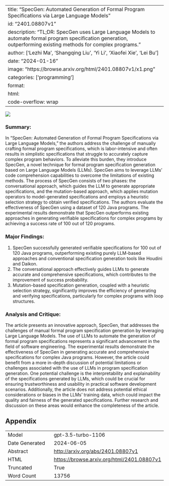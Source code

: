 
---
title: "SpecGen: Automated Generation of Formal Program Specifications via Large Language Models"
id: "2401.08807v1"
description: "TL;DR: SpecGen uses Large Language Models to automate formal program specification generation, outperforming existing methods for complex programs."
author: ['Lezhi Ma', 'Shangqing Liu', 'Yi Li', 'Xiaofei Xie', 'Lei Bu']
date: "2024-01-16"
image: "https://browse.arxiv.org/html/2401.08807v1/x1.png"
categories: ['programming']
format:
  html:
    code-overflow: wrap
---

![](https://browse.arxiv.org/html/2401.08807v1/x1.png)

### **Summary:**

In "SpecGen: Automated Generation of Formal Program Specifications via Large Language Models," the authors address the challenge of manually crafting formal program specifications, which is labor-intensive and often results in simplistic specifications that struggle to accurately capture complex program behaviors. To alleviate this burden, they introduce SpecGen, a novel technique for formal program specification generation based on Large Language Models (LLMs). SpecGen aims to leverage LLMs' code comprehension capabilities to overcome the limitations of existing methods. The process of SpecGen consists of two phases: the conversational approach, which guides the LLM to generate appropriate specifications, and the mutation-based approach, which applies mutation operators to model-generated specifications and employs a heuristic selection strategy to obtain verified specifications. The authors evaluate the effectiveness of SpecGen using a dataset of 120 Java programs. The experimental results demonstrate that SpecGen outperforms existing approaches in generating verifiable specifications for complex programs by achieving a success rate of 100 out of 120 programs.

### **Major Findings:**
1. SpecGen successfully generated verifiable specifications for 100 out of 120 Java programs, outperforming existing purely LLM-based approaches and conventional specification generation tools like Houdini and Daikon.
2. The conversational approach effectively guides LLMs to generate accurate and comprehensive specifications, which contributes to the improvement of success probability.
3. Mutation-based specification generation, coupled with a heuristic selection strategy, significantly improves the efficiency of generating and verifying specifications, particularly for complex programs with loop structures.

### **Analysis and Critique:**
The article presents an innovative approach, SpecGen, that addresses the challenges of manual formal program specification generation by leveraging Large Language Models. The use of LLMs to automate the generation of formal program specifications represents a significant advancement in the field of software engineering. The experimental results demonstrate the effectiveness of SpecGen in generating accurate and comprehensive specifications for complex Java programs. However, the article could benefit from a more in-depth discussion of potential limitations or challenges associated with the use of LLMs in program specification generation. One potential challenge is the interpretability and explainability of the specifications generated by LLMs, which could be crucial for ensuring trustworthiness and usability in practical software development scenarios. Additionally, the article does not address potential ethical considerations or biases in the LLMs' training data, which could impact the quality and fairness of the generated specifications. Further research and discussion on these areas would enhance the completeness of the article.

## Appendix

|          |          |
|----------|----------|
| Model     | gpt-3.5-turbo-1106       |
| Date Generated     | 2024-06-05       |
| Abstract | [http://arxiv.org/abs/2401.08807v1](http://arxiv.org/abs/2401.08807v1)        |
| HTML     | [https://browse.arxiv.org/html/2401.08807v1](https://browse.arxiv.org/html/2401.08807v1)       |
| Truncated       | True       |
| Word Count       | 13756       |